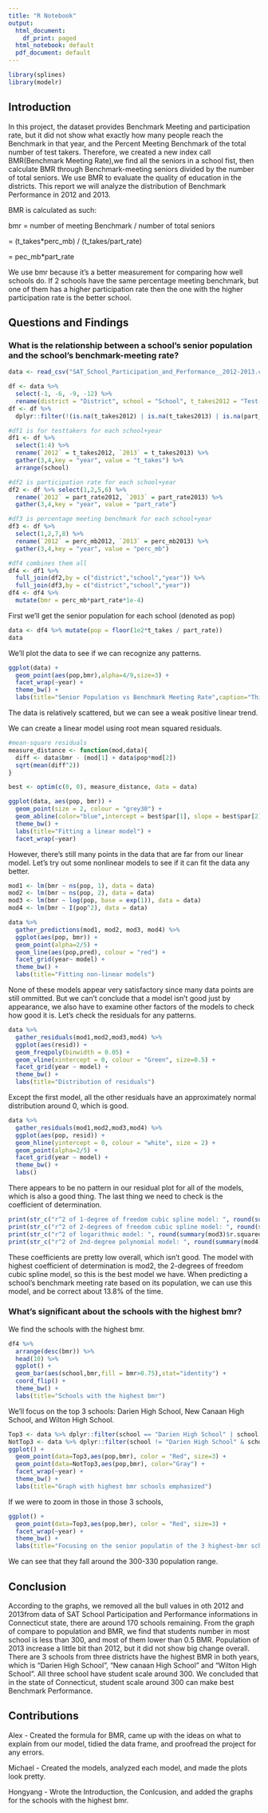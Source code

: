 ```yaml
---
title: "R Notebook"
output:
  html_document:
    df_print: paged
  html_notebook: default
  pdf_document: default
---
```

```r
library(splines)
library(modelr)
```


## Introduction
In this project, the dataset provides Benchmark Meeting and participation rate, but it did not show what exactly how many people reach the Benchmark in that year, and the Percent Meeting Benchmark of the total number of test takers. Therefore, we created a  new index call BMR(Benchmark Meeting Rate),we find all the seniors in a school fist, then calculate BMR through Benchmark-meeting seniors divided by the number of total seniors. We use BMR to evaluate the quality of education in the districts. This report we will analyze the distribution of Benchmark Performance in 2012 and 2013.

BMR is calculated as such:

bmr = number of meeting Benchmark / number of total seniors 

= (t_takes*perc_mb) / (t_takes/part_rate) 

= pec_mb*part_rate


We use bmr because it's a better measurement for comparing how well schools do. If 2 schools have the same percentage meeting benchmark, but one of them has a higher participation rate then the one with the higher participation rate is the better school.



## Questions and Findings
### What is the relationship between a school's senior population and the school's benchmark-meeting rate?

```r
data <- read_csv("SAT_School_Participation_and_Performance__2012-2013.csv")
```

```r
df <- data %>% 
  select(-1, -6, -9, -12) %>% 
  rename(district = "District", school = "School", t_takes2012 = "Test-takers: 2012", t_takes2013 = "Test-takers: 2013", part_rate2012 = "Participation Rate (estimate): 2012", part_rate2013 = "Participation Rate (estimate): 2013", perc_mb2012 = "Percent Meeting Benchmark: 2012", perc_mb2013 = "Percent Meeting Benchmark: 2013")
df <- df %>% 
  dplyr::filter(!(is.na(t_takes2012) | is.na(t_takes2013) | is.na(part_rate2012) | is.na(part_rate2013) | is.na(perc_mb2012) | is.na(perc_mb2013)))
```


```r
#df1 is for testtakers for each school+year
df1 <- df %>% 
  select(1:4) %>% 
  rename(`2012` = t_takes2012, `2013` = t_takes2013) %>% 
  gather(3,4,key = "year", value = "t_takes") %>% 
  arrange(school)

#df2 is participation rate for each school+year
df2 <- df %>% select(1,2,5,6) %>% 
  rename(`2012` = part_rate2012, `2013` = part_rate2013) %>% 
  gather(3,4,key = "year", value = "part_rate")

#df3 is percentage meeting benchmark for each school+year
df3 <- df %>% 
  select(1,2,7,8) %>% 
  rename(`2012` = perc_mb2012, `2013` = perc_mb2013) %>% 
  gather(3,4,key = "year", value = "perc_mb")

#df4 combines them all
df4 <- df1 %>% 
  full_join(df2,by = c("district","school","year")) %>% 
  full_join(df3,by = c("district","school","year"))
df4 <- df4 %>% 
  mutate(bmr = perc_mb*part_rate*1e-4)
```


First we'll get the senior population for each school (denoted as pop)

```r
data <- df4 %>% mutate(pop = floor(1e2*t_takes / part_rate))
data
```

We'll plot the data to see if we can recognize any patterns.

```r
ggplot(data) + 
  geom_point(aes(pop,bmr),alpha=4/9,size=3) + 
  facet_wrap(~year) + 
  theme_bw() + 
  labs(title="Senior Population vs Benchmark Meeting Rate",caption="This shows the population vs bmr for each year.")
```


The data is relatively scattered, but we can see a weak positive linear trend.

We can create a linear model using root mean squared residuals.

```r
#mean-square residuals
measure_distance <- function(mod,data){
  diff <- data$bmr - (mod[1] + data$pop*mod[2])
  sqrt(mean(diff^2))
}

best <- optim(c(0, 0), measure_distance, data = data)

ggplot(data, aes(pop, bmr)) + 
  geom_point(size = 2, colour = "grey30") + 
  geom_abline(color="blue",intercept = best$par[1], slope = best$par[2]) + 
  theme_bw() + 
  labs(title="Fitting a linear model") + 
  facet_wrap(~year)
```

However, there's still many points in the data that are far from our linear model.
Let's try out some nonlinear models to see if it can fit the data any better.


```r
mod1 <- lm(bmr ~ ns(pop, 1), data = data)
mod2 <- lm(bmr ~ ns(pop, 2), data = data)
mod3 <- lm(bmr ~ log(pop, base = exp(1)), data = data)
mod4 <- lm(bmr ~ I(pop^2), data = data)

data %>% 
  gather_predictions(mod1, mod2, mod3, mod4) %>%
  ggplot(aes(pop, bmr)) + 
  geom_point(alpha=2/5) +
  geom_line(aes(pop,pred), colour = "red") +
  facet_grid(year~ model) + 
  theme_bw() + 
  labs(title="Fitting non-linear models")
```

None of these models appear very satisfactory since many data points are still ommitted. But we can't conclude that a model isn't good just by appearance, we also have to examine other factors of the models to check how good it is.
Let's check the residuals for any patterns.

```r
data %>%
  gather_residuals(mod1,mod2,mod3,mod4) %>%
  ggplot(aes(resid)) + 
  geom_freqpoly(binwidth = 0.05) + 
  geom_vline(xintercept = 0, colour = "Green", size=0.5) + 
  facet_grid(year ~ model) + 
  theme_bw() + 
  labs(title="Distribution of residuals")
```

Except the first model, all the other residuals have an approximately normal distribution around 0, which is good.

```r
data %>%
  gather_residuals(mod1,mod2,mod3,mod4) %>%
  ggplot(aes(pop, resid)) + 
  geom_hline(yintercept = 0, colour = "white", size = 2) + 
  geom_point(alpha=2/5) + 
  facet_grid(year ~ model) + 
  theme_bw() + 
  labs()
```

There appears to be no pattern in our residual plot for all of the models, which is also a good thing.
The last thing we need to check is the coefficient of determination.

```r
print(str_c("r^2 of 1-degree of freedom cubic spline model: ", round(summary(mod1)$r.squared,3)  ))
print(str_c("r^2 of 2-degrees of freedom cubic spline model: ", round(summary(mod2)$r.squared,3)  ))
print(str_c("r^2 of logarithmic model: ", round(summary(mod3)$r.squared,3)  ))
print(str_c("r^2 of 2nd-degree polynomial model: ", round(summary(mod4)$r.squared,3)  ))
```

These coefficients are pretty low overall, which isn't good. The model with highest coefficient of determination is mod2, the 2-degrees of freedom cubic spline model, so this is the best model we have. 
When predicting a school's benchmark meeting rate based on its population, we can use this model, and be correct about 13.8% of the time.

### What's significant about the schools with the highest bmr?
We find the schools with the highest bmr.

```r
df4 %>% 
  arrange(desc(bmr)) %>%
  head(10) %>%
  ggplot() +
  geom_bar(aes(school,bmr,fill = bmr>0.75),stat="identity") +
  coord_flip() + 
  theme_bw() +
  labs(title="Schools with the highest bmr")
```

We'll focus on the top 3 schools: Darien High School, New Canaan High School, and Wilton High School.

```r
Top3 <- data %>% dplyr::filter(school == "Darien High School" | school == "New Canaan High School" | school == "Wilton High School")
NotTop3 <- data %>% dplyr::filter(school != "Darien High School" & school != "New Canaan High School" & school != "Wilton High School")
ggplot() + 
  geom_point(data=Top3,aes(pop,bmr), color = "Red", size=3) +
  geom_point(data=NotTop3,aes(pop,bmr), color="Gray") +
  facet_wrap(~year) + 
  theme_bw() + 
  labs(title="Graph with highest bmr schools emphasized")
```

If we were to zoom in those in those 3 schools, 

```r
ggplot() + 
  geom_point(data=Top3,aes(pop,bmr), color = "Red", size=3) +
  facet_wrap(~year) + 
  theme_bw() + 
  labs(title="Focusing on the senior populatin of the 3 highest-bmr schools")
```

We can see that they fall around the 300-330 population range.

## Conclusion
According to the graphs, we removed all the bull values in oth 2012 and 2013from data of SAT School Participation and Performance informations in Connecticut state, there are around 170 schools remaining. From the graph of compare to population and BMR, we find that students number in most school is less than 300, and most of them lower than 0.5 BMR. Population of 2013 increase a little bit than 2012, but it did not show big change overall. There are 3 schools from three districts have the highest BMR in both years, which is "Darien High School", "New canaan High School" and "Wilton High School". All three school have student scale around 300. We concluded that in the state of Connecticut, student scale around 300 can make best Benchmark Performance.

## Contributions
Alex - Created the formula for BMR, came up with the ideas on what to explain from our model, tidied the data frame, and proofread the project for any errors.

Michael - Created the models, analyzed each model, and made the plots look pretty.

Hongyang - Wrote the Introduction, the Conlcusion, and added the graphs for the schools with the highest bmr.

